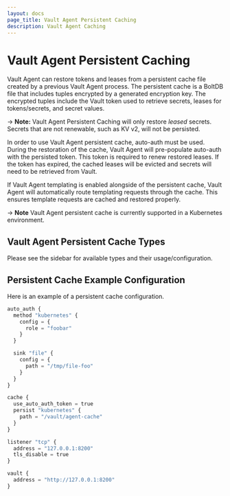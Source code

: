```yaml
---
layout: docs
page_title: Vault Agent Persistent Caching
description: Vault Agent Caching
---
```


# Vault Agent Persistent Caching

Vault Agent can restore tokens and leases from a persistent cache file created
by a previous Vault Agent process. The persistent cache is a BoltDB file that
includes tuples encrypted by a generated encryption key. The encrypted tuples
include the Vault token used to retrieve secrets, leases for tokens/secrets, and
secret values.

-> **Note:** Vault Agent Persistent Caching will only restore _leased_
secrets. Secrets that are not renewable, such as KV v2, will not be persisted.

In order to use Vault Agent persistent cache, auto-auth must be used. During the
restoration of the cache, Vault Agent will pre-populate auto-auth with the
persisted token. This token is required to renew restored leases. If the token
has expired, the cached leases will be evicted and secrets will need to be
retrieved from Vault.

If Vault Agent templating is enabled alongside of the persistent cache, Vault
Agent will automatically route templating requests through the cache. This
ensures template requests are cached and restored properly.

-> **Note** Vault Agent persistent cache is currently supported in a Kubernetes
environment.

## Vault Agent Persistent Cache Types

Please see the sidebar for available types and their usage/configuration.

## Persistent Cache Example Configuration

Here is an example of a persistent cache configuration.

```python
auto_auth {
  method "kubernetes" {
    config = {
      role = "foobar"
    }
  }

  sink "file" {
    config = {
      path = "/tmp/file-foo"
    }
  }
}

cache {
  use_auto_auth_token = true
  persist "kubernetes" {
    path = "/vault/agent-cache"
  }
}

listener "tcp" {
  address = "127.0.0.1:8200"
  tls_disable = true
}

vault {
  address = "http://127.0.0.1:8200"
}
```
